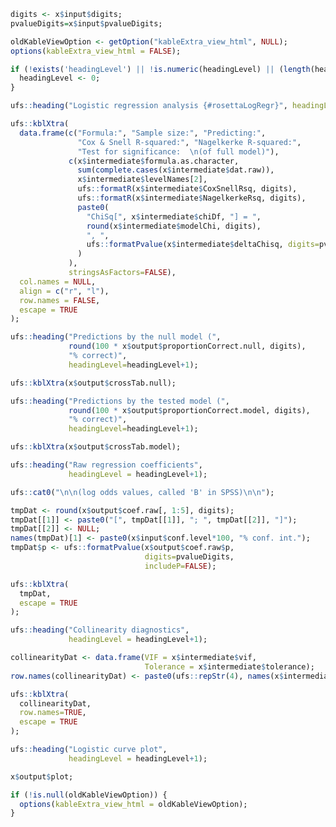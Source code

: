 
<div style="display:block;clear:both;" class="rosetta-log-regr-start"></div>
<div class="rosetta-log-regr-container">

```{r,eval=TRUE, echo=FALSE}

digits <- x$input$digits;
pvalueDigits=x$input$pvalueDigits;

oldKableViewOption <- getOption("kableExtra_view_html", NULL);
options(kableExtra_view_html = FALSE);

if (!exists('headingLevel') || !is.numeric(headingLevel) || (length(headingLevel) != 1)) {
  headingLevel <- 0;
}

```

```{r, results='asis', eval=TRUE}
ufs::heading("Logistic regression analysis {#rosettaLogRegr}", headingLevel=headingLevel);
```

```{r, echo=echoPartial, results='asis', eval=TRUE}

ufs::kblXtra(
  data.frame(c("Formula:", "Sample size:", "Predicting:",
               "Cox & Snell R-squared:", "Nagelkerke R-squared:",
               "Test for significance:  \n(of full model)"),
             c(x$intermediate$formula.as.character,
               sum(complete.cases(x$intermediate$dat.raw)),
               x$intermediate$levelNames[2],
               ufs::formatR(x$intermediate$CoxSnellRsq, digits),
               ufs::formatR(x$intermediate$NagelkerkeRsq, digits),
               paste0(
                 "ChiSq[", x$intermediate$chiDf, "] = ",
                 round(x$intermediate$modelChi, digits),
                 ", ",
                 ufs::formatPvalue(x$intermediate$deltaChisq, digits=pvalueDigits)
               )
             ),
             stringsAsFactors=FALSE),
  col.names = NULL,
  align = c("r", "l"),
  row.names = FALSE,
  escape = TRUE
);

```

```{r, echo=echoPartial, results='asis', eval=(x$input$crossTabs) }

ufs::heading("Predictions by the null model (",
             round(100 * x$output$proportionCorrect.null, digits),
             "% correct)",
             headingLevel=headingLevel+1);

ufs::kblXtra(x$output$crossTab.null);

ufs::heading("Predictions by the tested model (",
             round(100 * x$output$proportionCorrect.model, digits),
             "% correct)",
             headingLevel=headingLevel+1);

ufs::kblXtra(x$output$crossTab.model);

```



```{r, echo=echoPartial, results='asis', eval=("raw" %in% x$input$coefficients) }

ufs::heading("Raw regression coefficients",
             headingLevel = headingLevel+1);

ufs::cat0("\n\n(log odds values, called 'B' in SPSS)\n\n");

tmpDat <- round(x$output$coef.raw[, 1:5], digits);
tmpDat[[1]] <- paste0("[", tmpDat[[1]], "; ", tmpDat[[2]], "]");
tmpDat[[2]] <- NULL;
names(tmpDat)[1] <- paste0(x$input$conf.level*100, "% conf. int.");
tmpDat$p <- ufs::formatPvalue(x$output$coef.raw$p,
                              digits=pvalueDigits,
                              includeP=FALSE);

ufs::kblXtra(
  tmpDat,
  escape = TRUE
);

```

```{r, echo=echoPartial, results='asis', eval=(x$input$collinearity && (!is.null(x$intermediate$vif))) }

ufs::heading("Collinearity diagnostics",
             headingLevel = headingLevel+1);

collinearityDat <- data.frame(VIF = x$intermediate$vif,
                              Tolerance = x$intermediate$tolerance);
row.names(collinearityDat) <- paste0(ufs::repStr(4), names(x$intermediate$vif));

ufs::kblXtra(
  collinearityDat,
  row.names=TRUE,
  escape = TRUE
);

```

```{r, echo=echoPartial, results='asis', eval=(!is.null(x$output$plot)), fig.width=5, fig.height=5, fig.cap="Plot with raw data, means, and predicted probability as a logistic curve" }

ufs::heading("Logistic curve plot",
             headingLevel = headingLevel+1);

x$output$plot;

```

```{r echo=FALSE}
if (!is.null(oldKableViewOption)) {
  options(kableExtra_view_html = oldKableViewOption);
}
```

</div>
<div style="display:block;clear:both;" class="rosetta-log-regr-end"></div>
